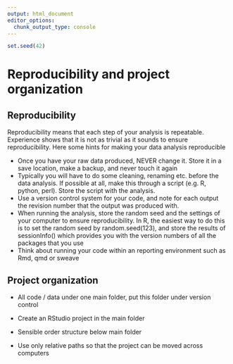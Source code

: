 ```yaml
---
output: html_document
editor_options: 
  chunk_output_type: console
---
```



```r
set.seed(42)
```


# Reproducibility and project organization

## Reproducibility

Reproducibility means that each step of your analysis is repeatable. Experience shows that it is not as trivial as it sounds to ensure reproducibility. Here some hints for making your data analysis reproducible

-   Once you have your raw data produced, NEVER change it. Store it in a save location, make a backup, and never touch it again
-   Typically you will have to do some cleaning, renaming etc. before the data analysis. If possible at all, make this through a script (e.g. R, python, perl). Store the script with the analysis.
-   Use a version control system for your code, and note for each output the revision number that the output was produced with.
-   When running the analysis, store the random seed and the settings of your computer to ensure reproducibility. In R, the easiest way to do this is to set the random seed by random.seed(123), and store the results of sessionInfo() which provides you with the version numbers of all the packages that you use
-   Think about running your code within an reporting environment such as Rmd, qmd or sweave

## Project organization

-   All code / data under one main folder, put this folder under version control

-   Create an RStudio project in the main folder

-   Sensible order structure below main folder

-   Use only relative paths so that the project can be moved across computers
